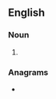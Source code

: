 ==English==

===Noun===
{{head|en|noun form}}

# {{plural of|serovar|lang=en}}

===Anagrams===
* {{anagrams|en|a=aeorrssv|savorers}}